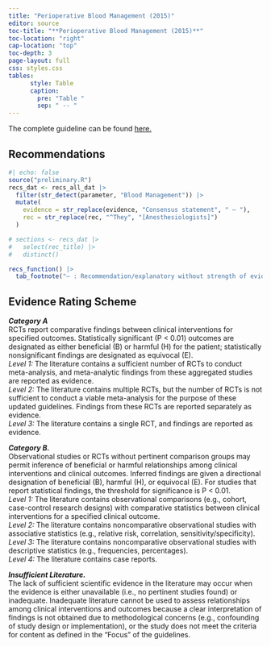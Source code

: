```yaml
---
title: "Perioperative Blood Management (2015)"
editor: source
toc-title: "**Perioperative Blood Management (2015)**"
toc-location: "right"
cap-location: "top"
toc-depth: 3
page-layout: full
css: styles.css
tables:
      style: Table
      caption:
        pre: "Table "
        sep: " -- "
---
```


The complete guideline can be found [here.](https://pubs.asahq.org/anesthesiology/article/122/2/241/12287/Practice-Guidelines-for-Perioperative-Blood)

## Recommendations

```r
#| echo: false
source("preliminary.R")
recs_dat <- recs_all_dat |>  
  filter(str_detect(parameter, "Blood Management")) |> 
  mutate(
    evidence = str_replace(evidence, "Consensus statement", " — "),
    rec = str_replace(rec, "^They", "[Anesthesiologists]")
  )

# sections <- recs_dat |>
#   select(rec_title) |> 
#   distinct()

recs_function() |> 
  tab_footnote("— : Recommendation/explanatory without strength of evidence rating.")

```

## Evidence Rating Scheme

***Category A***<br/>
RCTs report comparative findings between clinical interventions for specified outcomes. Statistically significant (P < 0.01) outcomes are designated as either beneficial (B) or harmful (H) for the patient; statistically nonsignificant findings are designated as equivocal (E).<br/>
*Level 1:* The literature contains a sufficient number of RCTs to conduct meta-analysis, and meta-analytic findings from these aggregated studies are reported as evidence.<br/>
*Level 2:* The literature contains multiple RCTs, but the number of RCTs is not sufficient to conduct a viable meta-analysis for the purpose of these updated guidelines. Findings from these RCTs are reported separately as evidence.<br/>
*Level 3:* The literature contains a single RCT, and findings are reported as evidence.

***Category B.***<br/>
Observational studies or RCTs without pertinent comparison groups may permit inference of beneficial or harmful relationships among clinical interventions and clinical outcomes. Inferred findings are given a directional designation of beneficial (B), harmful (H), or equivocal (E). For studies that report statistical findings, the threshold for significance is P < 0.01.<br/>
*Level 1:* The literature contains observational comparisons (e.g., cohort, case-control research designs) with comparative statistics between clinical interventions for a specified clinical outcome.<br/>
*Level 2:* The literature contains noncomparative observational studies with associative statistics (e.g., relative risk, correlation, sensitivity/specificity).<br/>
*Level 3:* The literature contains noncomparative observational studies with descriptive statistics (e.g., frequencies, percentages).<br/>
*Level 4:* The literature contains case reports.

***Insufficient Literature.***<br/>
The lack of sufficient scientific evidence in the literature may occur when the evidence is either unavailable (i.e., no pertinent studies found) or inadequate. Inadequate literature cannot be used to assess relationships among clinical interventions and outcomes because a clear interpretation of findings is not obtained due to methodological concerns (e.g., confounding of study design or implementation), or the study does not meet the criteria for content as defined in the “Focus” of the guidelines.


